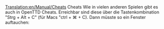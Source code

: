 [[Translation:en/Manual/Cheats]]
Cheats
Wie in vielen anderen Spielen gibt es auch in OpenTTD Cheats. Erreichbar sind diese über die Tastenkombination "Strg + Alt + C" (für Macs "ctrl + ⌘ + C). Dann müsste so ein Fenster auftauchen:
<noinclude>[[Category:de/Vorlagen|{{PAGENAME}}]]</noinclude>